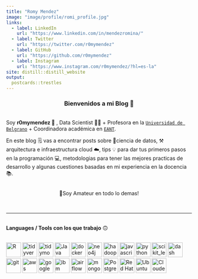 ```yaml
---
title: "Romy Mendez"
image: "image/profile/romi_profile.jpg"
links:
  - label: LinkedIn
    url: "https://www.linkedin.com/in/mendezromina/"
  - label: Twitter
    url: "https://twitter.com/r0mymendez"
  - label: GitHub
    url: "https://github.com/r0mymendez"
  - label: Instagram
    url: "https://www.instagram.com/r0mymendez/?hl=es-la"
site: distill::distill_website
output:
  postcards::trestles
---
```


<center>
### Bienvenidos a mi Blog 📖
</center>
<br/>
  Soy **r0mymendez 🥑** , Data Scientist 👩🔬 + Profesora en la [`Universidad de Belgrano`](http://www.ub.edu.ar/) + Coordinadora académica en [`EANT`](https://eant.tech/).
  
  En este blog 🗒 vas a encontrar posts sobre 🔭ciencia de datos, ⚒️ arquitectura e infraestructura cloud ☁️, tips 💡 para dar tus primeros pasos en la programación 💻, metodologias para tener las mejores practicas de desarrollo y algunas cuestiones basadas en mi experiencia en la docencia 📚.

<br/>
<center>
 🤷Soy Amateur en todo lo demas!
</center>
<br/>

---

<br/>
**Languages / Tools con los que trabajo** 🙃

<br/>
[<img src="https://www.r-project.org/logo/Rlogo.svg" alt="R" width="40" height="40">
](https://www.r-project.org/)
[<img src="https://tidyverse.tidyverse.org/logo.png" alt="tidyverse" width="40" height="40">
](https://www.tidyverse.org/)
[<img src="https://github.com/rstudio/hex-stickers/raw/master/SVG/tidymodels.svg" alt="tidymodels" width="40" height="40">
](https://www.tidymodels.org/)
[<img src="https://image.flaticon.com/icons/png/512/226/226777.png" alt="Java" width="40" height="40">
](https://www.java.com/es/)
[<img src="https://cursosdedesarrollo.com/wp-content/uploads/2019/08/Moby-logo.png" alt="docker" width="40" height="40">
](https://www.docker.com/)
[<img src="https://dist.neo4j.com/wp-content/uploads/neo4j_logo_globe1.png" alt="neo4j" width="40" height="40">
](https://neo4j.com/)
[<img src="https://cdn.iconscout.com/icon/free/png-512/hadoop-226007.png" alt="hadoop" width="40" height="40">
](https://hadoop.apache.org/)
[<img src="https://www.devexhub.com/wp-content/uploads/2019/12/javascript-icon-png-23.png" alt="javascript" width="40" height="40">
](https://developer.mozilla.org/es/docs/Web/JavaScript)
[<img src="https://i1.wp.com/www.inferencelab.com/wp-content/uploads/Python-logo-notext.svg_.png" alt="python" width="40" height="40">
](https://www.python.org/)
[<img src="https://upload.wikimedia.org/wikipedia/commons/0/05/Scikit_learn_logo_small.svg" alt="scikit_learn" width="40" height="40">
](https://scikit-learn.org/stable/#)
[<img src="https://pbs.twimg.com/profile_images/1257774158357901312/NKtA9vyy.jpg" alt="dash plotly" width="40" height="40">
](https://plotly.com/dash/)
[<img src="https://www.vectorlogo.zone/logos/git-scm/git-scm-icon.svg" alt="git" width="40" height="40">
](https://git-scm.com/)
[<img src="https://upload.wikimedia.org/wikipedia/commons/9/93/Amazon_Web_Services_Logo.svg" alt="aws" width="40" height="40">
](https://aws.amazon.com/es/)
[<img src="https://cdn.iconscout.com/icon/free/png-512/google-cloud-platform-2-569356.png" alt="google cloud" width="40" height="40">
](https://cloud.google.com/?hl=es)
[<img src="https://content.geneticliteracyproject.org/wp-content/uploads/2017/11/m5xbsgp3zxjvkztcxo4o.png" alt="ibm watson" width="40" height="40">
](https://www.ibm.com/ar-es/watson)
[<img src="https://www.vhv.rs/dpng/d/518-5188627_apache-airflow-documentation-airflow-documentation-apache-airflow-logo.png" alt="airflow" width="40" height="40">
](https://airflow.apache.org/docs/)
[<img src="https://media.glassdoor.com/sqll/433703/mongodb-squarelogo-1564695792753.png" alt="mongodb" width="40" height="40">
](https://www.mongodb.com/es)
[<img src="https://upload.wikimedia.org/wikipedia/commons/2/29/Postgresql_elephant.svg" alt="Postgresql" width="40" height="40">
](https://www.postgresql.org/)
[<img src="https://pbs.twimg.com/profile_images/1123557710191001600/oMQc_xqN_400x400.png" alt="Red Hat" width="40" height="40">
](https://www.postgresql.org/)
[<img src="https://image.flaticon.com/icons/png/512/888/888879.png" alt="Ubuntu" width="40" height="40">
](https://ubuntu.com/)
[<img src="https://es.cloudera.com/content/dam/www/marketing/images/icons/h02/h02-icon-any-cloud.png" alt="Cloudera" width="40" height="40">
](https://www.cloudera.com/)  


